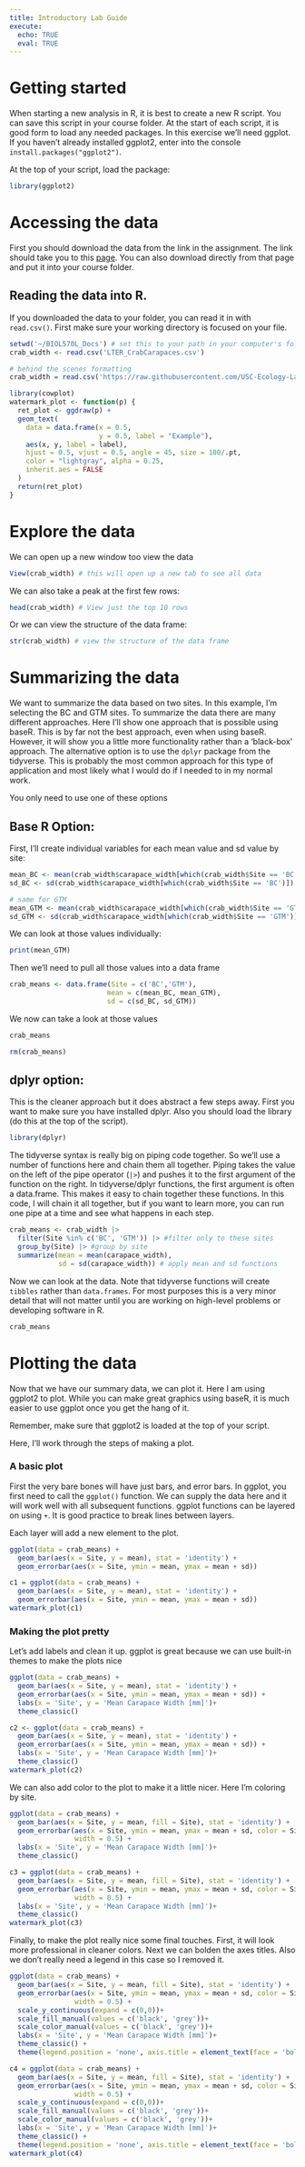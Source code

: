 ```yaml
---
title: Introductory Lab Guide
execute:
  echo: TRUE
  eval: TRUE
---
```


# Getting started

When starting a new analysis in R, it is best to create a new R script. You can save this script in your course folder. At the start of each script, it is good form to load any needed packages. In this exercise we'll need ggplot. If you haven't already installed ggplot2, enter into the console `install.packages("ggplot2")`.

At the top of your script, load the package:
```r
library(ggplot2)
```


# Accessing the data

First you should download the data from the link in the assignment.
The link should take you to this [page](https://github.com/USC-Ecology-Lab/Lab_0_Introduction/blob/main/data/LTER_CrabCarapaces.csv). You can also download directly from that page and put it into your course folder.

## Reading the data into R. 

If you downloaded the data to your folder, you can read it in with `read.csv()`. First make sure your working directory is focused on your file.

```r
setwd('~/BIOL570L_Docs') # set this to your path in your computer's folder
crab_width <- read.csv('LTER_CrabCarapaces.csv')
```

```r
# behind the scenes formatting
crab_width = read.csv('https://raw.githubusercontent.com/USC-Ecology-Lab/Lab_0_Introduction/main/data/LTER_CrabCarapaces.csv')

library(cowplot)
watermark_plot <- function(p) {
  ret_plot <- ggdraw(p) +
  geom_text(
    data = data.frame(x = 0.5,
                      y = 0.5, label = "Example"),
    aes(x, y, label = label),
    hjust = 0.5, vjust = 0.5, angle = 45, size = 100/.pt,
    color = "lightgray", alpha = 0.25,
    inherit.aes = FALSE
  )
  return(ret_plot)
}
```

# Explore the data

We can open up a new window too view the data
```r
View(crab_width) # this will open up a new tab to see all data
```

We can also take a peak at the first few rows:
```r
head(crab_width) # View just the top 10 rows
```

Or we can view the structure of the data frame:
```r
str(crab_width) # view the structure of the data frame
```

# Summarizing the data

We want to summarize the data based on two sites. In this example, I'm selecting the BC and GTM sites. To summarize the data there are many different approaches. Here I'll show one approach that is possible using baseR. This is by far not the best approach, even when using baseR. However, it will show you a little more functionality rather than a 'black-box' approach. The alternative option is to use the `dplyr` package from the tidyverse. This is probably the most common approach for this type of application and most likely what I would do if I needed to in my normal work.

You only need to use one of these options

## Base R Option:

First, I'll create individual variables for each mean value and sd value by site:
```r
mean_BC <- mean(crab_width$carapace_width[which(crab_width$Site == 'BC')]) # take mean of BC
sd_BC <- sd(crab_width$carapace_width[which(crab_width$Site == 'BC')]) # take sd of BC

# same for GTM
mean_GTM <- mean(crab_width$carapace_width[which(crab_width$Site == 'GTM')])
sd_GTM <- sd(crab_width$carapace_width[which(crab_width$Site == 'GTM')])
```

We can look at those values individually:
```r
print(mean_GTM)
```

Then we'll need to pull all those values into a data frame
```r
crab_means <- data.frame(Site = c('BC','GTM'),
                        mean = c(mean_BC, mean_GTM),
                        sd = c(sd_BC, sd_GTM))
```

We now can take a look at those values

```r
crab_means
```

```r
rm(crab_means)
```


## dplyr option:

This is the cleaner approach but it does abstract a few steps away. First you want to make sure you have installed dplyr. Also you should load the library (do this at the top of the script).

```r
library(dplyr)
```

The tidyverse syntax is really big on piping code together. So we'll use a number of functions here and chain them all together. Piping takes the value on the left of the pipe operator (`|>`) and pushes it to the first argument of the function on the right. In tidyverse/dplyr functions, the first argument is often a data.frame. This makes it easy to chain together these functions. In this code, I will chain it all together, but if you want to learn more, you can run one pipe at a time and see what happens in each step.

```r
crab_means <- crab_width |> 
  filter(Site %in% c('BC', 'GTM')) |> #filter only to these sites
  group_by(Site) |> #group by site
  summarize(mean = mean(carapace_width),
            sd = sd(carapace_width)) # apply mean and sd functions
```

Now we can look at the data. Note that tidyverse functions will create `tibbles` rather than `data.frames`. For most purposes this is a very minor detail that will not matter until you are working on high-level problems or developing software in R.

```r
crab_means
```

# Plotting the data

Now that we have our summary data, we can plot it. Here I am using ggplot2 to plot. While you can make great graphics using baseR, it is much easier to use ggplot once you get the hang of it.

Remember, make sure that ggplot2 is loaded at the top of your script.

Here, I'll  work through the steps of making a plot.

### A basic plot 

First the very bare bones will have just bars, and error bars. In ggplot, you first need to call the `ggplot()` function. We can supply the data here and it will work well with all subsequent functions. ggplot functions can be layered on using `+`. It is good practice to break lines between layers. 

Each layer will add a new element to the plot.

```r
ggplot(data = crab_means) +
  geom_bar(aes(x = Site, y = mean), stat = 'identity') + 
  geom_errorbar(aes(x = Site, ymin = mean, ymax = mean + sd))
```

```r
c1 = ggplot(data = crab_means) +
  geom_bar(aes(x = Site, y = mean), stat = 'identity') + 
  geom_errorbar(aes(x = Site, ymin = mean, ymax = mean + sd))
watermark_plot(c1)
```

### Making the plot pretty

Let's add labels and clean it up. ggplot is great because we can use built-in themes to make the plots nice
```r
ggplot(data = crab_means) +
  geom_bar(aes(x = Site, y = mean), stat = 'identity') + 
  geom_errorbar(aes(x = Site, ymin = mean, ymax = mean + sd)) +
  labs(x = 'Site', y = 'Mean Carapace Width [mm]')+
  theme_classic()
```

```r
c2 <- ggplot(data = crab_means) +
  geom_bar(aes(x = Site, y = mean), stat = 'identity') + 
  geom_errorbar(aes(x = Site, ymin = mean, ymax = mean + sd)) +
  labs(x = 'Site', y = 'Mean Carapace Width [mm]')+
  theme_classic()
watermark_plot(c2)
```
We can also add color to the plot to make it a little nicer. Here I'm coloring by site.

```r
ggplot(data = crab_means) +
  geom_bar(aes(x = Site, y = mean, fill = Site), stat = 'identity') + 
  geom_errorbar(aes(x = Site, ymin = mean, ymax = mean + sd, color = Site),
                width = 0.5) +
  labs(x = 'Site', y = 'Mean Carapace Width [mm]')+
  theme_classic()
```
```r
c3 = ggplot(data = crab_means) +
  geom_bar(aes(x = Site, y = mean, fill = Site), stat = 'identity') + 
  geom_errorbar(aes(x = Site, ymin = mean, ymax = mean + sd, color = Site),
                width = 0.5) +
  labs(x = 'Site', y = 'Mean Carapace Width [mm]')+
  theme_classic()
watermark_plot(c3)
```

Finally, to make the plot really nice some final touches. First, it will look more professional in cleaner colors. Next we can bolden the axes titles. Also we don't really need a legend in this case so I removed it.

```r
ggplot(data = crab_means) +
  geom_bar(aes(x = Site, y = mean, fill = Site), stat = 'identity') + 
  geom_errorbar(aes(x = Site, ymin = mean, ymax = mean + sd, color = Site),
                width = 0.5) +
  scale_y_continuous(expand = c(0,0))+
  scale_fill_manual(values = c('black', 'grey'))+
  scale_color_manual(values = c('black', 'grey'))+
  labs(x = 'Site', y = 'Mean Carapace Width [mm]')+
  theme_classic() +
  theme(legend.position = 'none', axis.title = element_text(face = 'bold'))
```
```r
c4 = ggplot(data = crab_means) +
  geom_bar(aes(x = Site, y = mean, fill = Site), stat = 'identity') + 
  geom_errorbar(aes(x = Site, ymin = mean, ymax = mean + sd, color = Site),
                width = 0.5) +
  scale_y_continuous(expand = c(0,0))+
  scale_fill_manual(values = c('black', 'grey'))+
  scale_color_manual(values = c('black', 'grey'))+
  labs(x = 'Site', y = 'Mean Carapace Width [mm]')+
  theme_classic() +
  theme(legend.position = 'none', axis.title = element_text(face = 'bold'))
watermark_plot(c4)
```



